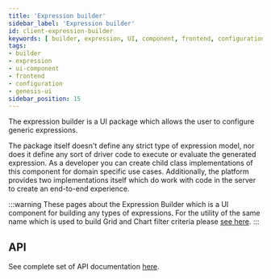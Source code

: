 ```yaml
---
title: 'Expression builder'
sidebar_label: 'Expression builder'
id: client-expression-builder
keywords: [ builder, expression, UI, component, frontend, configuration, dynamic, generator ]
tags:
- builder
- expression
- ui-component
- frontend
- configuration
- genesis-ui
sidebar_position: 15
---
```


The expression builder is a UI package which allows the user to configure generic expressions.

The package itself doesn't define any strict type of expression model, nor does it define any
sort of driver code to execute or evaluate the generated expression. As a developer you can create child class implementations of this component for domain specific use cases. Additionally, the platform provides two implementations itself which do work with code in the server to create an end-to-end experience.

:::warning
These pages about the Expression Builder which is a UI component for building any types of expressions. For the utility of the same name which is used to build Grid and Chart filter criteria please [see here](/develop/client-capabilities/criteria/expression-builder/).
:::

## API

See complete set of API documentation [here](/develop/client-capabilities/expression-builder/docs/api/).
